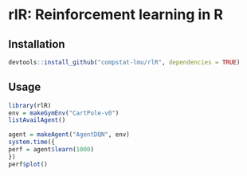 # rlR: Reinforcement learning in R

## Installation
```r
devtools::install_github("compstat-lmu/rlR", dependencies = TRUE)
```

## Usage
```r
library(rlR)
env = makeGymEnv("CartPole-v0")
listAvailAgent()
```


```r
agent = makeAgent("AgentDQN", env)
system.time({
perf = agent$learn(1000)
})
perf$plot()
```




